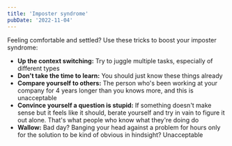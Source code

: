 ```yaml
---
title: 'Imposter syndrome'
pubDate: '2022-11-04'
---
```


Feeling comfortable and settled? Use these tricks to boost your imposter syndrome:

- **Up the context switching:** Try to juggle multiple tasks, especially of different types
- **Don't take the time to learn:** You should just know these things already
- **Compare yourself to others:** The person who's been working at your company for 4 years longer than you knows more, and this is unacceptable
- **Convince yourself a question is stupid:** If something doesn't make sense but it feels like it should, berate yourself and try in vain to figure it out alone. That's what people who know what they're doing do
- **Wallow:** Bad day? Banging your head against a problem for hours only for the solution to be kind of obvious in hindsight? Unacceptable
